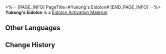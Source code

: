 <%-- [PAGE_INFO]
PageTitle=#Yukong's Eidolon#
[END_PAGE_INFO] --%>
{{Item Infobox
|id          = 11207
|image       = Item Yukong's Eidolon.png{{subst:void|<!--$UPLOAD:<<SpriteOutput/ItemFigures/11001.png>-<Item Yukong's Eidolon.png>-<Item Icons>>-->}}
|type        = Eidolon Activation Material
|invCategory = 
|rarity      = 4
|effect      = 
|description = Material for raising Yukong's Eidolon Level.
}}
'''Yukong's Eidolon''' is a [[Eidolon Activation Material]].

==Other Languages==
{{Other Languages
|en   = Yukong's Eidolon
|zhs  = 【驭空】的星魂
|zht  = 【馭空】的星魂
|ja   = 「御空」の星魂
|ko   = [어공]의 성혼
|es   = Eidolon de Yukong
|fr   = Eidolon de Yukong
|ru   = Эйдолон Юйкун
|th   = Eidolon ของ Yukong
|vi   = Tinh Hồn Của Yukong
|de   = Yukongs Eidolon
|id   = Yukong's Eidolon
|pt   = Eidolon de Yukong
}}

==Change History==
{{Change History|1.1}}